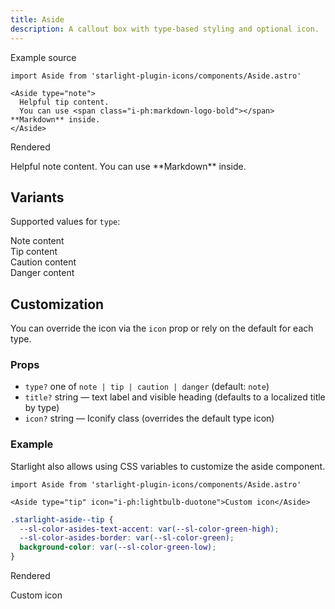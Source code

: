 ```yaml
---
title: Aside
description: A callout box with type-based styling and optional icon.
---
```



Example source

```mdx title="page.mdx"
import Aside from 'starlight-plugin-icons/components/Aside.astro'

<Aside type="note">
  Helpful tip content.
  You can use <span class="i-ph:markdown-logo-bold"></span> **Markdown** inside.
</Aside>
```

Rendered

<Aside type="note">
  Helpful note content.
  You can use <span class="i-ph:markdown-logo-bold"></span> **Markdown** inside.
</Aside>

## Variants

Supported values for `type`:

<Aside type="note">
  Note content
</Aside>

<Aside type="tip">
  Tip content
</Aside>

<Aside type="caution">
  Caution content
</Aside>

<Aside type="danger">
  Danger content
</Aside>

<style>{`
  .starlight-aside--tip {
    --sl-color-asides-text-accent: var(--sl-color-purple-high);
    --sl-color-asides-border: var(--sl-color-purple);
    background-color: var(--sl-color-purple-low);
  }
`}</style>

## Customization

You can override the icon via the `icon` prop or rely on the default for each type.

### Props

- `type?` one of `note | tip | caution | danger` (default: `note`)
- `title?` string — text label and visible heading (defaults to a localized title by type)
- `icon?` string — Iconify class (overrides the default type icon)

### Example

Starlight also allows using CSS variables to customize the aside component.

```mdx title="page.mdx"
import Aside from 'starlight-plugin-icons/components/Aside.astro'

<Aside type="tip" icon="i-ph:lightbulb-duotone">Custom icon</Aside>
```

```css title="src/styles/custom.css"
.starlight-aside--tip {
  --sl-color-asides-text-accent: var(--sl-color-green-high);
  --sl-color-asides-border: var(--sl-color-green);
  background-color: var(--sl-color-green-low);
}
```

Rendered

<Aside class="demo-aside" type="tip" icon="i-ph:lightbulb-duotone">Custom icon</Aside>

<style>{`
  .demo-aside {
    --sl-color-asides-text-accent: var(--sl-color-green-high);
    --sl-color-asides-border: var(--sl-color-green);
    background-color: var(--sl-color-green-low);
  }
`}</style>
